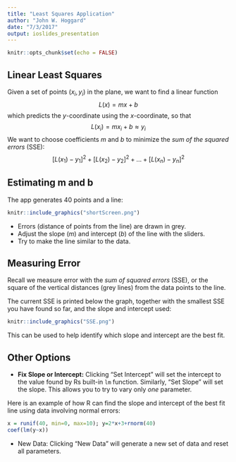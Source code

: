 ```yaml
---
title: "Least Squares Application"
author: "John W. Hoggard"
date: "7/3/2017"
output: ioslides_presentation
---
```


```r
knitr::opts_chunk$set(echo = FALSE)
```

## Linear Least Squares

Given a set of points $(x_i, y_i)$ in the plane, we want to find a linear function
$$ L(x) = m x  + b $$
which predicts the $y$-coordinate using the $x$-coordinate, so that
$$ L(x_i) = m x_i + b \approx y_i$$
We want to choose coefficients $m$ and $b$ to minimize the *sum of the squared errors* (SSE):
$$ [L(x_1)-y_1]^2 + [L(x_2)-y_2]^2 + \dots + [L(x_n)-y_n]^2 $$

## Estimating m and b

The app generates 40 points and a line:

```r
knitr::include_graphics("shortScreen.png")
``` 

- Errors (distance of points from the line) are drawn in grey.
- Adjust the slope ($m$) and intercept ($b$) of the line with the sliders.
- Try to make the line similar to the data.



## Measuring Error

Recall we measure error with the *sum of squared errors* (SSE), or the square of the 
vertical distances (grey lines) from the data points to the line.

The current SSE is printed below the graph, together with the smallest SSE you 
have found so far, and the slope and intercept used:

```r
knitr::include_graphics("SSE.png")
``` 

This can be used to help identify which slope and intercept are the best fit.

## Other Options

- **Fix Slope or Intercept:** Clicking "Set Intercept" will set the intercept 
to the value found by Rs built-in `lm` function.  Similarly, "Set Slope" will 
set the slope.  This allows you to try to vary only *one* parameter.

Here is an example of how R can find the slope and intercept of the best fit 
line using data involving normal errors:

```r
x = runif(40, min=0, max=10); y=2*x+3+rnorm(40)
coef(lm(y~x))
```

- New Data:  Clicking "New Data" will generate a new set of data and reset all 
parameters.



